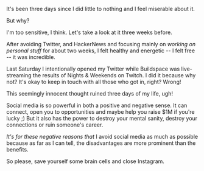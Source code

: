 




<BlogHead title={title} description={description} date={date} />

It's been three days since I did little to nothing and I feel miserable about it.

But why?

I'm too sensitive, I think. Let's take a look at it three weeks before.

After avoiding Twitter, and HackerNews and focusing mainly on _working on personal stuff_ for about two weeks, I felt healthy and energetic -- I felt free -- it was incredible.

Last Saturday I intentionally opened my Twitter while Buildspace was live-streaming the results of Nights & Weekends on Twitch. I did it because why not? It's okay to keep in touch with all those who got in, right? Wrong!

This seemingly innocent thought ruined three days of my life, ugh!

Social media is so powerful in both a positive and negative sense. It can connect, open you to opportunities and maybe help you raise $1M if you're lucky ;) But it also has the power to destroy your mental sanity, destroy your connections or ruin someone's career.

_It's for these negative reasons that_ I avoid social media as much as possible because as far as I can tell, the disadvantages are more prominent than the benefits.

So please, save yourself some brain cells and close Instagram.
